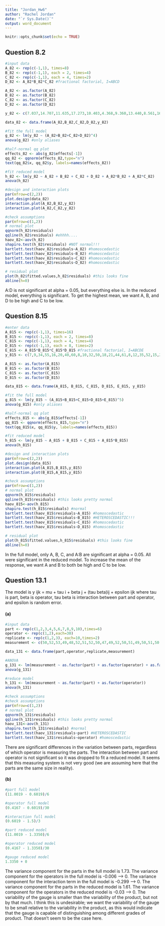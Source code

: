 ```yaml
---
title: "Jordan_Hw6"
author: "Rachel Jordan"
date: "`r Sys.Date()`"
output: word_document
---
```


```r
knitr::opts_chunk$set(echo = TRUE)
```

## Question 8.2

```r
#input data
A_82 <- rep(c(-1,1), times=8)
B_82 <- rep(c(-1,1), each = 2, times=4)
C_82 <- rep(c(-1,1), each = 4, times=2)
D_82 <- A_82*B_82*C_82 #fractional factorial, I=ABCD

A_82 <- as.factor(A_82)
B_82 <- as.factor(B_82)
C_82 <- as.factor(C_82)
D_82 <- as.factor(D_82)

y_82 <- c(7.037,14.707,11.635,17.273,10.403,4.368,9.360,13.440,8.561,16.867,13.876,19.824,11.846,6.125,11.190,15.653)

data_82 <- data.frame(A_82,B_82,C_82,D_82,y_82)

#fit the full model
g_82 <- lm(y_82 ~ (A_82+B_82+C_82+D_82)^4)
anova(g_82) #only aliases

#half-normal qq plot
effects_82 <- abs(g_82$effects[-1])
qq_82 <- qqnorm(effects_82,type="n")
text(qq_82$x, qq_82$y, labels=names(effects_82))

#fit reduced model
h_82 <- lm(y_82 ~ A_82 + B_82 + C_82 + D_82 + A_82*B_82 + A_82*C_82)
anova(h_82)

#design and interaction plots
par(mfrow=c(2,2))
plot.design(data_82)
interaction.plot(A_82,B_82,y_82)
interaction.plot(A_82,C_82,y_82)

#check assumptions
par(mfrow=c(1,2))
# normal plot
qqnorm(h_82$residuals)
qqline(h_82$residuals) #ehhhh....
haov_82<-aov(h_82)
shapiro.test(h_82$residuals) #NOT normal!!!
bartlett.test(haov_82$residuals~A_82) #homoscedastic
bartlett.test(haov_82$residuals~B_82) #homoscedastic
bartlett.test(haov_82$residuals~C_82) #homoscedastic
bartlett.test(haov_82$residuals~D_82) #homoscedastic

# residual plot
plot(h_82$fitted.values,h_82$residuals) #this looks fine
abline(h=0)
```

A:D is not significant at alpha = 0.05, but everything else is. In the reduced model, everything is significant. To get the highest mean, we want A, B, and D to be high and C to be low.

## Question 8.15

```r
#enter data
A_815 <- rep(c(-1,1), times=16)
B_815 <- rep(c(-1,1), each = 2, times=8)
C_815 <- rep(c(-1,1), each = 4, times=4)
D_815 <- rep(c(-1,1), each = 8, times=2)
E_815 <- A_815*B_815*C_815*D_815 #fractional factorial, I=ABCDE
y_815 <- c(7,9,34,55,16,20,40,60,8,10,32,50,18,21,44,61,8,12,35,52,15,22,45,65,6,10,30,53,15,20,41,63)

A_815 <- as.factor(A_815)
B_815 <- as.factor(B_815)
C_815 <- as.factor(C_815)
D_815 <- as.factor(D_815)

data_815 <- data.frame(A_815, B_815, C_815, D_815, E_815, y_815)

#fit the full model
g_815 <- lm(y_815 ~ (A_815+B_815+C_815+D_815+E_815)^5)
anova(g_815) #only aliases

#half-normal qq plot
effects_815 <- abs(g_815$effects[-1])
qq_815 <- qqnorm(effects_815,type="n")
text(qq_815$x, qq_815$y, labels=names(effects_815))

#fit reduced model
h_815 <- lm(y_815 ~ A_815 + B_815 + C_815 + A_815*B_815)
anova(h_815) 

#design and interaction plots
par(mfrow=c(2,2))
plot.design(data_815)
interaction.plot(A_815,B_815,y_815)
interaction.plot(B_815,A_815,y_815)

#check assumptions
par(mfrow=c(1,2))
# normal plot
qqnorm(h_815$residuals)
qqline(h_815$residuals) #this looks pretty normal
haov_815<-aov(h_815)
shapiro.test(h_815$residuals) #normal
bartlett.test(haov_815$residuals~A_815) #homoscedastic
bartlett.test(haov_815$residuals~B_815) #HETEROSCEDASTIC!!!
bartlett.test(haov_815$residuals~C_815) #homoscedastic
bartlett.test(haov_815$residuals~D_815) #homoscedastic

# residual plot
plot(h_815$fitted.values,h_815$residuals) #this looks fine
abline(h=0)
```

In the full model, only A, B, C, and A:B are significant at alpha = 0.05. All were significant in the reduced model. To increase the mean of the response, we want A and B to both be high and C to be low.

## Question 13.1

The model is y ijk = mu + tau i + beta j + (tau beta)ij + epsilon ijk where tau is part, beta is operator, tau beta is interaction between part and operator, and epsilon is random error.

#### (a)

```r
#input data
part <- rep(c(1,2,3,4,5,6,7,8,9,10),times=6)
operator <- rep(c(1,2),each=30)
replicate <- rep(c(1,2,3), each=10,times=2)
measurement <- c(50,52,53,49,48,52,51,52,50,47,49,52,50,51,49,50,51,50,51,46,50,51,50,50,48,50,51,49,50,49,50,51,54,48,48,52,51,53,51,46,48,51,52,50,49,50,50,48,48,47,51,51,51,51,48,50,50,50,49,48)

data_131 <- data.frame(part,operator,replicate,measurement)

#ANOVA
g_131 <- lm(measurement ~ as.factor(part) + as.factor(operator) + as.factor(part)*as.factor(operator))
anova(g_131)

#reduce model
h_131 <- lm(measurement ~ as.factor(part) + as.factor(operator))
anova(h_131)

#check assumptions
#check assumptions
par(mfrow=c(1,2))
# normal plot
qqnorm(h_131$residuals)
qqline(h_131$residuals) #this looks pretty normal
haov_131<-aov(h_131)
shapiro.test(h_131$residuals) #normal
bartlett.test(haov_131$residuals~part) #HETEROSCEDASTIC
bartlett.test(haov_131$residuals~operator) #homoscedastic
```

There are significant differences in the variation between parts, regardless of which operator is measuring the parts. The interaction between part and operator is not significant so it was dropped to fit a reduced model. It seems that this measuring system is not very good (we are assuming here that the parts are the same size in reality).

#### (b) 

```r
#part full model
(11.0019 - 0.6019)/6

#operator full model
(0.4167 - 0.6019)/30

#interaction full model
(0.6019 - 1.5)/3

#part reduced model
(11.0019 - 1.3350)/6

#operator reduced model
(0.4167 - 1.3350)/30

#gauge reduced model
1.3350 + 0
```

The variance component for the parts in the full model is 1.73. The variance component for the operators in the full model is -0.006 --\> 0. The variance component for the interaction term in the full model is -0.299 --\> 0. The variance component for the parts in the reduced model is 1.61. The variance component for the operators in the reduced model is -0.03 --\> 0. The variability of the gauge is smaller than the variability of the product, but not by that much. I think this is undesirable; we want the variability of the gauge to be small relative to the variability in the product, as this would indicate that the gauge is capable of distinguishing among different grades of product. That doesn't seem to be the case here.
